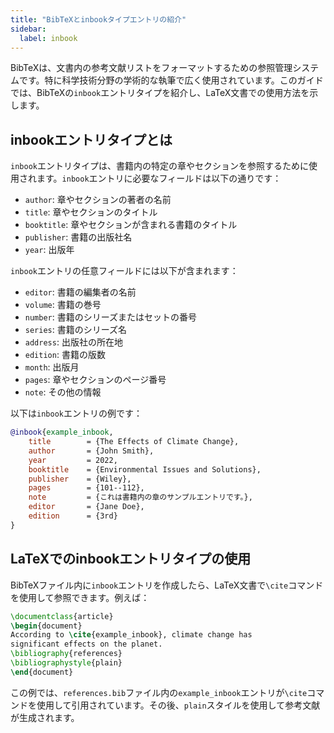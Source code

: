 ```yaml
---
title: "BibTeXとinbookタイプエントリの紹介"
sidebar:
  label: inbook
---
```



BibTeXは、文書内の参考文献リストをフォーマットするための参照管理システムです。特に科学技術分野の学術的な執筆で広く使用されています。このガイドでは、BibTeXの`inbook`エントリタイプを紹介し、LaTeX文書での使用方法を示します。

<CiteDrive/>

## inbookエントリタイプとは

`inbook`エントリタイプは、書籍内の特定の章やセクションを参照するために使用されます。`inbook`エントリに必要なフィールドは以下の通りです：

- `author`: 章やセクションの著者の名前
- `title`: 章やセクションのタイトル
- `booktitle`: 章やセクションが含まれる書籍のタイトル
- `publisher`: 書籍の出版社名
- `year`: 出版年

`inbook`エントリの任意フィールドには以下が含まれます：

- `editor`: 書籍の編集者の名前
- `volume`: 書籍の巻号
- `number`: 書籍のシリーズまたはセットの番号
- `series`: 書籍のシリーズ名
- `address`: 出版社の所在地
- `edition`: 書籍の版数
- `month`: 出版月
- `pages`: 章やセクションのページ番号
- `note`: その他の情報

以下は`inbook`エントリの例です：

```bibtex
@inbook{example_inbook,
	title        = {The Effects of Climate Change},
	author       = {John Smith},
	year         = 2022,
	booktitle    = {Environmental Issues and Solutions},
	publisher    = {Wiley},
	pages        = {101--112},
	note         = {これは書籍内の章のサンプルエントリです。},
	editor       = {Jane Doe},
	edition      = {3rd}
}
```

## LaTeXでのinbookエントリタイプの使用

BibTeXファイル内に`inbook`エントリを作成したら、LaTeX文書で`\cite`コマンドを使用して参照できます。例えば：

```latex
\documentclass{article}  
\begin{document}  
According to \cite{example_inbook}, climate change has 
significant effects on the planet.  
\bibliography{references}
\bibliographystyle{plain} 
\end{document}
```

この例では、`references.bib`ファイル内の`example_inbook`エントリが`\cite`コマンドを使用して引用されています。その後、`plain`スタイルを使用して参考文献が生成されます。
